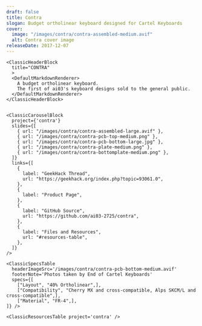 ```yaml
---
draft: false
title: Contra
slogan: Budget ortholinear keyboard designed for Cartel Keyboards
cover:
  image: "/images/contra/contra-assembled-medium.avif"
  alt: Contra cover image
releaseDate: 2017-12-07
---
```


<DefaultLayout title={frontmatter.title}>

  <ClassicBlurredHeader src={frontmatter.cover.image} />

  <div class="container mx-auto">

    <ClassicHeaderBlock 
      title="CONTRA"
      >
      <DefaultMarkdownRenderer>
        A budget ortholinear keyboard.  
        The first of ai03's keyboard designs sold to the general public.
      </DefaultMarkdownRenderer>
    </ClassicHeaderBlock>


    <ClassicCarouselBlock 
      project={'contra'} 
      slides={[
        { url: "/images/contra/contra-assembled-large.avif" },
        { url: "/images/contra/contra-pcb-top-medium.png" },
        { url: "/images/contra/contra-pcb-bottom-large.jpg" },
        { url: "/images/contra/contra-plate-medium.png" },
        { url: "/images/contra/contra-bottomplate-medium.png" },
      ]} 
      links={[
        {
          label: "GeekHack Thread",
          url: "https://geekhack.org/index.php?topic=93061.0",
        },
        {
          label: "Product Page",
        },
        {
          label: "GitHub Source",
          url: "https://github.com/ai03-2725/contra",
        },
        {
          label: "Files and Resources",
          url: "#resources-table",
        },
      ]}
    />
    
    <ClassicSpecsTable 
      headerImageSrc='/images/contra/contra-pcb-bottom-medium.avif' 
      footerNote='Photos taken by End of Cartel Keyboards'
      specs={[
        ["Layout", "40% Ortholinear",],
        ["Compatibility", "Cherry MX and cross-compatible, Alps SKCM/L and cross-compatible",],
        ["Material", "FR-4",],
    ]} />

    <ClassicResourcesTable project='contra' />

  </div>

</DefaultLayout>